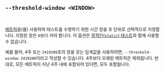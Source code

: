 ## `--threshold-window <WINDOW>`

<br />

[메트릭][metric]을(를) 사용하여 테스트를 수행하기 위한 시간 창을 초 단위로 선택적으로 지정합니다. 지정된 창은 `0`보다 커야 합니다. 이 옵션은 [정적인(`static`) 테스트][static]와 함께 사용할 수 없습니다.

예를 들어, 4주 또는 `2419200`초의 창을 갖는 임계값을 사용하려면, `--threshold-window 2419200`이라고 작성할 수 있습니다. 4주보다 오래된 메트릭은 제외됩니다. 반대로, 모든 메트릭이 지난 4주 내에 포함되어 있다면, 모두 포함됩니다.

[metric]: /ko/docs/explanation/benchmarking/#metric

[threshold min sample size option]: #--threshold-min-sample-size-sample-size
[static]: #static